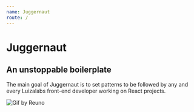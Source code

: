 ```yaml
---
name: Juggernaut
route: /
---
```



# Juggernaut
## An unstoppable boilerplate

The main goal of Juggernaut is to set patterns to be followed by any and every Luizalabs front-end developer working on React projects.

<img
  src={logo}
  alt="Gif by Reuno"
  title="Gif by Reuno"
/>
